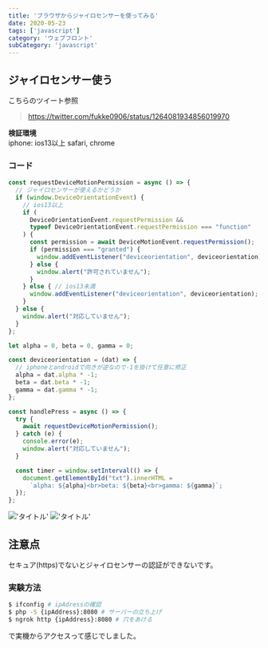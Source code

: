 ```yaml
---
title: 'ブラウザからジャイロセンサーを使ってみる'
date: 2020-05-23
tags: ['javascript']
category: 'ウェブフロント'
subCategory: 'javascript'
---
```


## ジャイロセンサー使う

こちらのツイート参照

> https://twitter.com/fukke0906/status/1264081934856019970

**検証環境**\
iphone: ios13以上 safari, chrome

### コード

```javascript
const requestDeviceMotionPermission = async () => {
  // ジャイロセンサーが使えるかどうか
  if (window.DeviceOrientationEvent) {
    // ios13以上
    if (
      DeviceOrientationEvent.requestPermission &&
      typeof DeviceOrientationEvent.requestPermission === "function"
    ) {
      const permission = await DeviceMotionEvent.requestPermission();
      if (permission === "granted") {
        window.addEventListener("deviceorientation", deviceorientation);
      } else {
        window.alert("許可されていません");
      }
    } else { // ios13未満
      window.addEventListener("deviceorientation", deviceorientation);
    }
  } else {
    window.alert("対応していません");
  }
};

let alpha = 0, beta = 0, gamma = 0;

const deviceorientation = (dat) => {
  // iphoneとandroidで向きが逆なので-1を掛けて任意に修正
  alpha = dat.alpha * -1;
  beta = dat.beta * -1;
  gamma = dat.gamma * -1;
};
```

```javascript
const handlePress = async () => {
  try {
    await requestDeviceMotionPermission();
  } catch (e) {
    console.error(e);
    window.alert("対応していません");
  }

  const timer = window.setInterval(() => {
    document.getElementById("txt").innerHTML =
      `alpha: ${alpha}<br>beta: ${beta}<br>gamma: ${gamma}`;
  });
};
```

!['タイトル'](./images/20200523-2.PNG) !['タイトル'](./images/20200523-1.PNG)

## 注意点

セキュア(https)でないとジャイロセンサーの認証ができないです。

### 実験方法

```zsh
$ ifconfig # ipAdressの確認
$ php -S {ipAddress}:8080 # サーバーの立ち上げ
$ ngrok http {ipAddress}:8080 # 穴をあける
```

で実機からアクセスって感じでしました。
